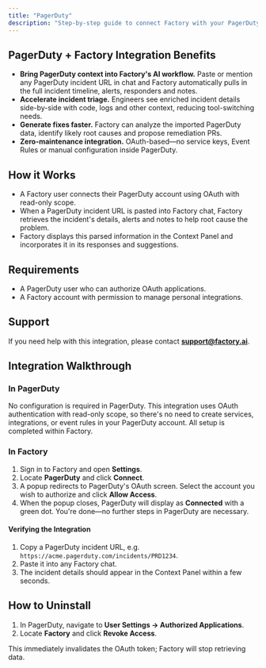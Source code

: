 ```yaml
---
title: "PagerDuty"
description: "Step-by-step guide to connect Factory with your PagerDuty incidents."
---
```


## PagerDuty + Factory Integration Benefits

- **Bring PagerDuty context into Factory's AI workflow.** Paste or mention any PagerDuty incident URL in chat and Factory automatically pulls in the full incident timeline, alerts, responders and notes.
- **Accelerate incident triage.** Engineers see enriched incident details side-by-side with code, logs and other context, reducing tool-switching needs.
- **Generate fixes faster.** Factory can analyze the imported PagerDuty data, identify likely root causes and propose remediation PRs.
- **Zero-maintenance integration.** OAuth-based—no service keys, Event Rules or manual configuration inside PagerDuty.

## How it Works

- A Factory user connects their PagerDuty account using OAuth with read-only scope.
- When a PagerDuty incident URL is pasted into Factory chat, Factory retrieves the incident's details, alerts and notes to help root cause the problem.
- Factory displays this parsed information in the Context Panel and incorporates it in its responses and suggestions.

## Requirements

- A PagerDuty user who can authorize OAuth applications.
- A Factory account with permission to manage personal integrations.

## Support

If you need help with this integration, please contact **support@factory.ai**.

## Integration Walkthrough

### In PagerDuty

No configuration is required in PagerDuty. This integration uses OAuth authentication with read-only scope, so there's no need to create services, integrations, or event rules in your PagerDuty account. All setup is completed within Factory.

### In Factory

1. Sign in to Factory and open **Settings**.
2. Locate **PagerDuty** and click **Connect**.
3. A popup redirects to PagerDuty's OAuth screen. Select the account you wish to authorize and click **Allow Access**.
4. When the popup closes, PagerDuty will display as **Connected** with a green dot. You're done—no further steps in PagerDuty are necessary.

#### Verifying the Integration

1. Copy a PagerDuty incident URL, e.g. `https://acme.pagerduty.com/incidents/PRD1234`.
2. Paste it into any Factory chat.
3. The incident details should appear in the Context Panel within a few seconds.

## How to Uninstall

1. In PagerDuty, navigate to **User Settings → Authorized Applications**.
2. Locate **Factory** and click **Revoke Access**.

This immediately invalidates the OAuth token; Factory will stop retrieving data.
